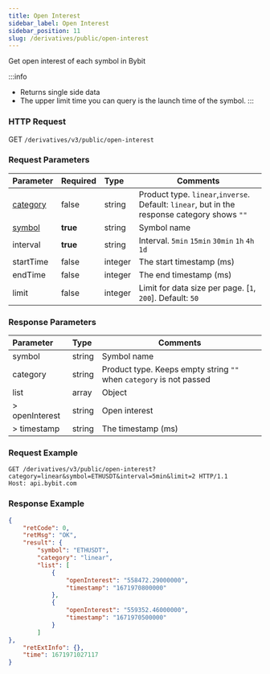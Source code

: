 ```yaml
---
title: Open Interest
sidebar_label: Open Interest
sidebar_position: 11
slug: /derivatives/public/open-interest
---
```


Get open interest of each symbol in Bybit

:::info
* Returns single side data
* The upper limit time you can query is the launch time of the symbol.
:::

### HTTP Request
GET `/derivatives/v3/public/open-interest`

### Request Parameters
| Parameter | Required | Type | Comments|
|:----- |:-------|:-----|------ |
|[category](../enum#category) |false |string |Product type. `linear`,`inverse`. Default: `linear`, but in the response category shows `""`|
|[symbol](../enum#symbol) |<b>true</b> |string |Symbol name|
|interval |<b>true</b> |string |Interval. `5min` `15min` `30min` `1h` `4h` `1d` |
|startTime |false |integer |The start timestamp (ms)|
|endTime |false |integer |The end timestamp (ms)|
|limit |false |integer |Limit for data size per page. [`1`, `200`]. Default: `50`|

### Response Parameters
| Parameter | Type | Comments|
|:----- |:-----|----- |
|symbol |string |Symbol name |
|category |string |Product type. Keeps empty string `""` when `category` is not passed |
|list |array |Object |
|> openInterest |string |Open interest |
|> timestamp |string |The timestamp (ms) |

### Request Example

<Tabs>
<TabItem value="console-linear" label="linear">

```http
GET /derivatives/v3/public/open-interest?category=linear&symbol=ETHUSDT&interval=5min&limit=2 HTTP/1.1
Host: api.bybit.com
```

</TabItem>
</Tabs>

### Response Example

<Tabs>
<TabItem value="js linear" label="linear">

```json
{
    "retCode": 0,
    "retMsg": "OK",
    "result": {
        "symbol": "ETHUSDT",
        "category": "linear",
        "list": [
            {
                "openInterest": "558472.29000000",
                "timestamp": "1671970800000"
            },
            {
                "openInterest": "559352.46000000",
                "timestamp": "1671970500000"
            }
        ]
},
    "retExtInfo": {},
    "time": 1671971027117
}
```
</TabItem>
</Tabs>